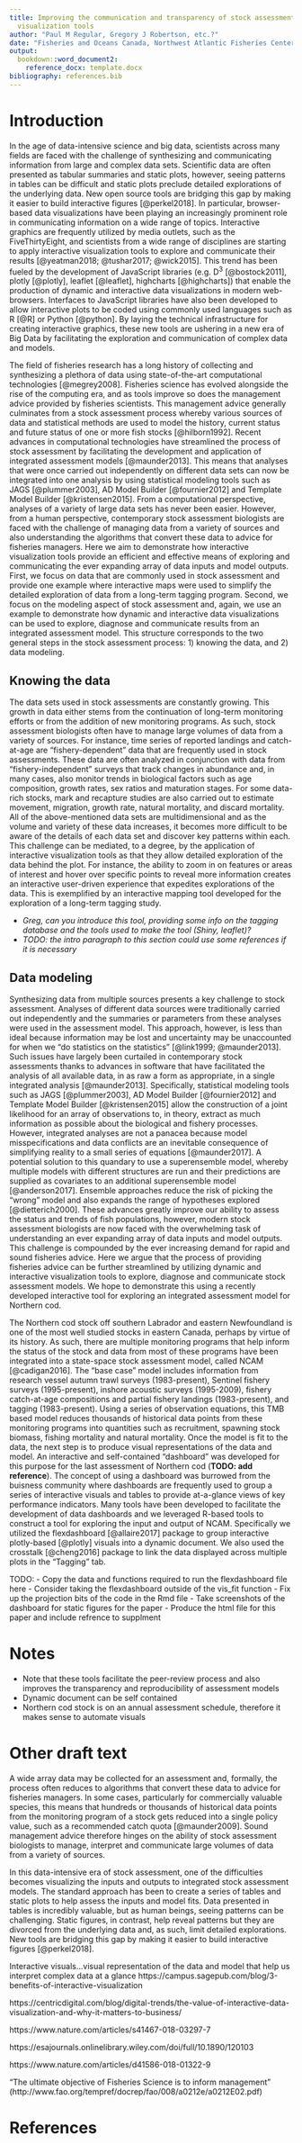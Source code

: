 ```yaml
---
title: Improving the communication and transparency of stock assessment using interactive
  visualization tools
author: "Paul M Regular, Gregory J Robertson, etc.?"
date: "Fisheries and Oceans Canada, Northwest Atlantic Fisheries Center, 80 East White Hills, St. John's, Newfoundland and Labrador, A1C 5X1, Canada"
output: 
  bookdown::word_document2:
    reference_docx: template.docx
bibliography: references.bib
---
```


# Introduction

In the age of data-intensive science and big data, scientists across many fields are faced with the challenge of synthesizing and communicating information from large and complex data sets. Scientific data are often presented as tabular summaries and static plots, however, seeing patterns in tables can be difficult and static plots preclude detailed explorations of the underlying data. New open source tools are bridging this gap by making it easier to build interactive figures [@perkel2018]. In particular, browser-based data visualizations have been playing an increasingly prominent role in communicating information on a wide range of topics. Interactive graphics are frequently utilized by media outlets, such as the FiveThirtyEight, and scientists from a wide range of disciplines are starting to apply interactive visualization tools to explore and communicate their results [@yeatman2018; @tushar2017; @wick2015]. This trend has been fueled by the development of JavaScript libraries (e.g. D^3^ [@bostock2011], plotly [@plotly], leaflet [@leaflet], highcharts [@highcharts]) that enable the production of dynamic and interactive data visualizations in modern web-browsers. Interfaces to JavaScript libraries have also been developed to allow interactive plots to be coded using commonly used languages such as R [@R] or Python [@python]. By laying the technical infrastructure for creating interactive graphics, these new tools are ushering in a new era of Big Data by facilitating the exploration and communication of complex data and models. 

The field of fisheries research has a long history of collecting and synthesizing a plethora of data using state-of-the-art computational technologies [@megrey2008]. Fisheries science has evolved alongside the rise of the computing era, and as tools improve so does the management advice provided by fisheries scientists. This management advice generally culminates from a stock assessment process whereby various sources of data and statistical methods are used to model the history, current status and future status of one or more fish stocks [@hilborn1992]. Recent advances in computational technologies have streamlined the process of stock assessment by facilitating the development and application of integrated assessment models [@maunder2013]. This means that analyses that were once carried out independently on different data sets can now be integrated into one analysis by using statistical modeling tools such as JAGS [@plummer2003], AD Model Builder [@fournier2012] and Template Model Builder [@kristensen2015]. From a computational perspective, analyses of a variety of large data sets has never been easier. However, from a human perspective, contemporary stock assessment biologists are faced with the challenge of managing data from a variety of sources and also understanding the algorithms that convert these data to advice for fisheries managers. Here we aim to demonstrate how interactive visualization tools provide an efficient and effective means of exploring and communicating the ever expanding array of data inputs and model outputs. First, we focus on data that are commonly used in stock assessment and provide one example where interactive maps were used to simplify the detailed exploration of data from a long-term tagging program. Second, we focus on the modeling aspect of stock assessment and, again, we use an example to demonstrate how dynamic and interactive data visualizations can be used to explore, diagnose and communicate results from an integrated assessment model. This structure corresponds to the two general steps in the stock assessment process: 1) knowing the data, and 2) data modeling.

## Knowing the data

The data sets used in stock assessments are constantly growing. This growth in data either stems from the continuation of long-term monitoring efforts or from the addition of new monitoring programs. As such, stock assessment biologists often have to manage large volumes of data from a variety of sources. For instance, time series of reported landings and catch-at-age are "fishery-dependent" data that are frequently used in stock assessments. These data are often analyzed in conjunction with data from "fishery-independent" surveys that track changes in abundance and, in many cases, also monitor trends in biological factors such as age composition, growth rates, sex ratios and maturation stages. For some data-rich stocks, mark and recapture studies are also carried out to estimate movement, migration, growth rate, natural mortality, and discard mortality. All of the above-mentioned data sets are multidimensional and as the volume and variety of these data increases, it becomes more difficult to be aware of the details of each data set and discover key patterns within each. This challenge can be mediated, to a degree, by the application of interactive visualization tools as that they allow detailed exploration of the data behind the plot. For instance, the ability to zoom in on features or areas of interest and hover over specific points to reveal more information creates an interactive user-driven experience that expedites explorations of the data. This is exemplified by an interactive mapping tool developed for the exploration of a long-term tagging study.

- *Greg, can you introduce this tool, providing some info on the tagging database and the tools used to make the tool (Shiny, leaflet)?*
- *TODO: the intro paragraph to this section could use some references if it is necessary*

## Data modeling

Synthesizing data from multiple sources presents a key challenge to stock assessment. Analyses of different data sources were traditionally carried out independently and the summaries or parameters from these analyses were used in the assessment model. This approach, however, is less than ideal because information may be lost and uncertainty may be unaccounted for when we "do statistics on the statistics" [@link1999; @maunder2013]. Such issues have largely been curtailed in contemporary stock assessments thanks to advances in software that have facilitated the analysis of all available data, in as raw a form as appropriate, in a single integrated analysis [@maunder2013]. Specifically, statistical modeling tools such as JAGS [@plummer2003], AD Model Builder [@fournier2012] and Template Model Builder [@kristensen2015] allow the construction of a joint likelihood for an array of observations to, in theory, extract as much information as possible about the biological and fishery processes. However, integrated analyses are not a panacea because model misspecifications and data conflicts are an inevitable consequence of simplifying reality to a small series of equations [@maunder2017]. A potential solution to this quandary to use a superensemble model, whereby multiple models with different structures are run and their predictions are supplied as covariates to an additional superensemble model [@anderson2017]. Ensemble approaches reduce the risk of picking the "wrong" model and also expands the range of hypotheses explored [@dietterich2000]. These advances greatly improve our ability to assess the status and trends of fish populations, however, modern stock assessment biologists are now faced with the overwhelming task of understanding an ever expanding array of data inputs and model outputs. This challenge is compounded by the ever increasing demand for rapid and sound fisheries advice. Here we argue that the process of providing fisheries advice can be further streamlined by utilizing dynamic and interactive visualization tools to explore, diagnose and communicate stock assessment models. We hope to demonstrate this using a recently developed interactive tool for exploring an integrated assessment model for Northern cod.

The Northern cod stock off southern Labrador and eastern Newfoundland is one of the most well studied stocks in eastern Canada, perhaps by virtue of its history. As such, there are multiple monitoring programs that help inform the status of the stock and data from most of these programs have been integrated into a state-space stock assessment model, called NCAM [@cadigan2016]. The "base case" model includes information from research vessel autumn trawl surveys (1983-present), Sentinel fishery surveys (1995-present), inshore acoustic surveys (1995-2009), fishery catch-at-age compositions and partial fishery landings (1983-present), and tagging (1983-present). Using a series of observation equations, this TMB based model reduces thousands of historical data points from these monitoring programs into quantities such as recruitment, spawning stock biomass, fishing mortality and natural mortality. Once the model is fit to the data, the next step is to produce visual representations of the data and model. An interactive and self-contained "dashboard" was developed for this purpose for the last assessment of Northern cod (**TODO: add reference**). The concept of using a dashboard was burrowed from the buisness community where dashboards are frequently used to group a series of interactive visuals and tables to provide at-a-glance views of key performance indicators. Many tools have been developed to facilitate the development of data dashboards and we leveraged R-based tools to construct a tool for exploring the input and output of NCAM. Specifically we utilized the flexdashboard [@allaire2017] package to group interactive plotly-based [@plotly] visuals into a dynamic document. We also used the crosstalk [@cheng2016] package to link the data displayed across multiple plots in the "Tagging" tab.

TODO:
- Copy the data and functions required to run the flexdashboard file here
- Consider taking the flexdashboard outside of the vis_fit function
- Fix up the projection bits of the code in the Rmd file
- Take screenshots of the dashboard for static figures for the paper
- Produce the html file for this paper and include refrence to supplment


# Notes

- Note that these tools facilitate the peer-review process and also improves the transparency and reproducibility of assessment models
- Dynamic document can be self contained
- Northern cod stock is on an annual assessment schedule, therefore it makes sense to automate visuals

# Other draft text

A wide array data may be collected for an assessment and, formally, the process often reduces to algorithms that convert these data to advice for fisheries managers. In some cases, particularly for commercially valuable species, this means that hundreds or thousands of historical data points from the monitoring program of a stock gets reduced into a single policy value, such as a recommended catch quota [@maunder2009]. Sound management advice therefore hinges on the ability of stock assessment biologists to manage, interpret and communicate large volumes of data from a variety of sources. 

In this data-intensive era of stock assessment, one of the difficulties becomes visualizing the inputs and outputs to integrated stock assessment models. The standard approach has been to create a series of tables and static plots to help assess the inputs and model fits. Data presented in tables is incredibly valuable, but as human beings, seeing patterns can be challenging. Static figures, in contrast, help reveal patterns but they are divorced from the underlying data and, as such, limit detailed explorations. New tools are bridging this gap by making it easier to build interactive figures [@perkel2018].

Interactive visuals...visual representation of the data and model that help us interpret complex data at a glance https://campus.sagepub.com/blog/3-benefits-of-interactive-visualization

https://centricdigital.com/blog/digital-trends/the-value-of-interactive-data-visualization-and-why-it-matters-to-business/

https://www.nature.com/articles/s41467-018-03297-7

https://esajournals.onlinelibrary.wiley.com/doi/full/10.1890/120103

https://www.nature.com/articles/d41586-018-01322-9

"The ultimate objective of Fisheries Science is to inform management" (http://www.fao.org/tempref/docrep/fao/008/a0212e/a0212E02.pdf)


# References
